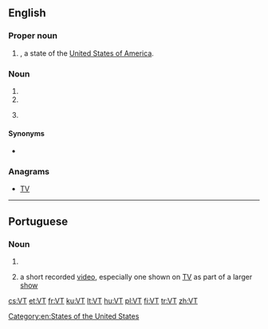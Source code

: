 {{also|vt|Vt.|␋}}
==English==

===Proper noun===
{{en-proper noun}}

# {{abbreviation of|Vermont|nodot=1|lang=en}}, a state of the [[United States of America]].

===Noun===
{{en-noun}}

# {{initialism of|ventricular tachycardia|lang=en}}
# {{initialism of|video tape|lang=en}}
# {{context|dated|lang=en}} {{initialism of|[[video]] [[terminal]]}} {{gloss|device that connected to a computer server remotely, which had little computing power of its own. Has been uncommon since the mid 1990s}}

====Synonyms====
* {{l|en|VDT}} {{gloss|video terminal}}

===Anagrams===
* [[TV#English|TV]]

[[Category:en:States of the United States]]

----

==Portuguese==

===Noun===
{{pt-noun|m|s}}

# {{initialism of|video tape|lang=pt}}
# {{lb|en|by extension}} a short recorded [[video]], especially one shown on [[TV]] as part of a larger [[show]]

[[cs:VT]]
[[et:VT]]
[[fr:VT]]
[[ku:VT]]
[[lt:VT]]
[[hu:VT]]
[[pl:VT]]
[[fi:VT]]
[[tr:VT]]
[[zh:VT]]